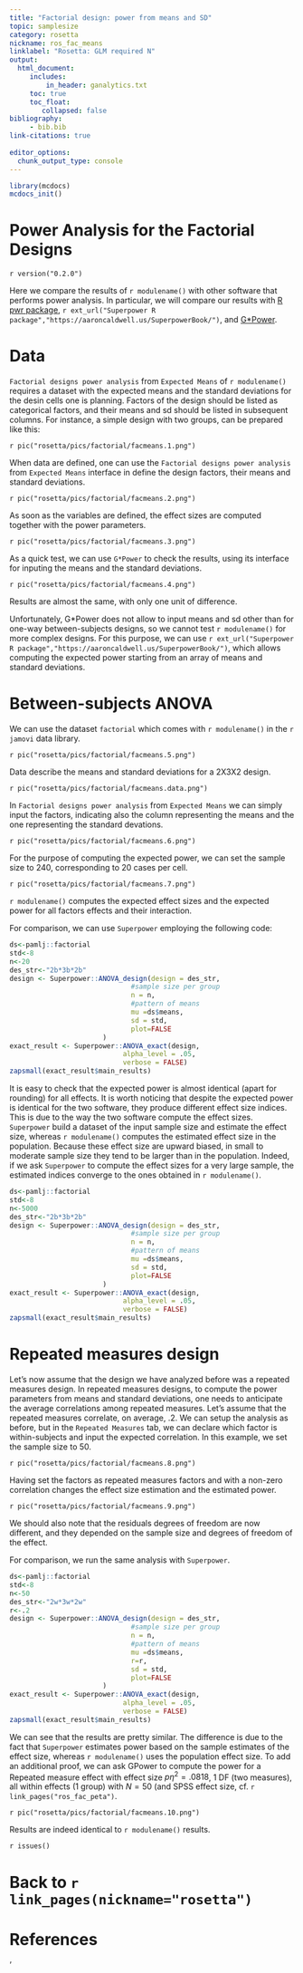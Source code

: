 ```yaml
---
title: "Factorial design: power from means and SD"
topic: samplesize
category: rosetta
nickname: ros_fac_means
linklabel: "Rosetta: GLM required N" 
output: 
  html_document:
     includes:
         in_header: ganalytics.txt
     toc: true
     toc_float:
        collapsed: false
bibliography: 
     - bib.bib
link-citations: true
        
editor_options: 
  chunk_output_type: console
---
```



```r
library(mcdocs)
mcdocs_init()

```

# Power Analysis for the Factorial Designs

`r version("0.2.0")` 

Here we compare the results of `r modulename()` with other software that performs power analysis. In particular, we will compare our results with [R pwr package](https://cran.r-project.org/web/packages/pwr/pwr.pdf),  `r ext_url("Superpower R package","https://aaroncaldwell.us/SuperpowerBook/")`, and  [G*Power](https://www.psychologie.hhu.de/arbeitsgruppen/allgemeine-psychologie-und-arbeitspsychologie/gpower). 

# Data

`Factorial designs power analysis` from `Expected Means` of `r modulename()` requires a dataset with the expected means and the standard deviations for the desin cells one is planning. Factors of the design should be listed as categorical factors, and their means and sd should be listed in subsequent columns. For instance, a simple design with two groups, can be prepared like this:

`r pic("rosetta/pics/factorial/facmeans.1.png")`

When data are defined, one can use the `Factorial designs power analysis` from `Expected Means` interface in define the design factors, their means and standard deviations. 

`r pic("rosetta/pics/factorial/facmeans.2.png")`

As soon as the variables are defined, the effect sizes are computed together with the power parameters. 

`r pic("rosetta/pics/factorial/facmeans.3.png")`


As a quick test, we can use `G*Power` to check the results, using its interface for inputing the means and the standard deviations.

`r pic("rosetta/pics/factorial/facmeans.4.png")`

Results are almost the same, with only one unit of difference.

Unfortunately, G*Power does not allow to input means and sd other than for one-way between-subjects designs, so we cannot test `r modulename()` for more complex designs. For this purpose, we can use `r ext_url("Superpower R package","https://aaroncaldwell.us/SuperpowerBook/")`, which allows computing the expected power starting from an array of means and standard deviations.

# Between-subjects ANOVA 

We can use the dataset `factorial` which comes with `r modulename()` in the `r jamovi` data library.

`r pic("rosetta/pics/factorial/facmeans.5.png")`

Data describe the means and standard deviations for a 2X3X2 design. 

`r pic("rosetta/pics/factorial/facmeans.data.png")`

In `Factorial designs power analysis` from `Expected Means` we can simply input the factors, indicating also the column representing the means and the one representing the standard devations. 

`r pic("rosetta/pics/factorial/facmeans.6.png")`

For the purpose of computing the expected power, we can set the sample size to 240, corresponding to 20 cases per cell.

`r pic("rosetta/pics/factorial/facmeans.7.png")`

`r modulename()` computes the expected effect sizes and the expected power for all factors effects and their interaction.


For comparison, we can use `Superpower` employing the following code:


```r


ds<-pamlj::factorial
std<-8
n<-20
des_str<-"2b*3b*2b"
design <- Superpower::ANOVA_design(design = des_str, 
                              #sample size per group 
                              n = n, 
                              #pattern of means
                              mu =ds$means,
                              sd = std,
                              plot=FALSE
                       ) 
exact_result <- Superpower::ANOVA_exact(design,
                            alpha_level = .05,
                            verbose = FALSE)
zapsmall(exact_result$main_results)


```


It is easy to check that the expected power is almost identical (apart for rounding) for all effects. It is worth noticing that despite the expected power
is identical for the two software, they produce different effect size indices. This is due to the way the two software compute the effect sizes. `Superpower` build a dataset of the input sample size and estimate the effect size, whereas `r modulename()` computes the estimated effect size in the population. Because these effect size are upward biased, in small to moderate sample size they tend to be larger than in the population. Indeed, if we ask `Superpower` to compute the effect sizes for a very large sample, the estimated indices converge to the ones obtained in `r modulename()`.

```r

ds<-pamlj::factorial
std<-8
n<-5000
des_str<-"2b*3b*2b"
design <- Superpower::ANOVA_design(design = des_str, 
                              #sample size per group 
                              n = n, 
                              #pattern of means
                              mu =ds$means,
                              sd = std,
                              plot=FALSE
                       ) 
exact_result <- Superpower::ANOVA_exact(design,
                            alpha_level = .05,
                            verbose = FALSE)
zapsmall(exact_result$main_results)


```


# Repeated measures design

Let's now assume that the design we have analyzed before was a repeated measures design. In repeated measures designs, to compute the power parameters from means and standard deviations, one needs to anticipate the average correlations among repeated measures. Let's assume that the repeated measures correlate, on average, .2. We can setup the analysis as before, but in the `Repeated Measures` tab, we can declare which factor is within-subjects and input the expected correlation. In this example, we set the sample size to 50.

`r pic("rosetta/pics/factorial/facmeans.8.png")`

Having set the factors as repeated measures factors and with a non-zero correlation changes the effect size estimation and the estimated power.

`r pic("rosetta/pics/factorial/facmeans.9.png")`

We should also note that the residuals degrees of freedom are now different, and they depended on the sample size and degrees of freedom of the effect. 

For comparison, we run the same analysis with `Superpower`.


```r

ds<-pamlj::factorial
std<-8
n<-50
des_str<-"2w*3w*2w"
r<-.2
design <- Superpower::ANOVA_design(design = des_str, 
                              #sample size per group 
                              n = n, 
                              #pattern of means
                              mu =ds$means,
                              r=r,
                              sd = std,
                              plot=FALSE
                       ) 
exact_result <- Superpower::ANOVA_exact(design,
                            alpha_level = .05,
                            verbose = FALSE)
zapsmall(exact_result$main_results)


```

We can see that the results are pretty similar. The difference is due to the fact that `Superpower` estimates power based on the sample estimates of the effect size, whereas `r modulename()` uses the population effect size. To add an additional proof, we can ask GPower to compute the power for a Repeated measure effect with effect size $p\eta^2=.0818$, 1 DF (two measures), all within effects (1 group) with $N=50$ (and SPSS effect size, cf. `r link_pages("ros_fac_peta")`.

`r pic("rosetta/pics/factorial/facmeans.10.png")`

Results are indeed identical to `r modulename()` results.

`r issues()`

# Back to `r link_pages(nickname="rosetta")`


# References
'